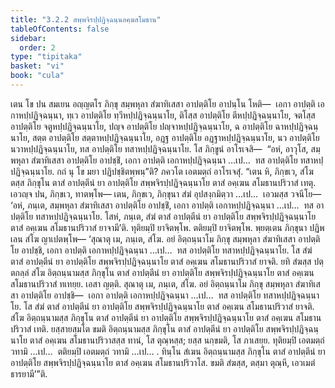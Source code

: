 ```yaml
---
title: "3.2.2 สพฺพจิรปฺปฏิจฺฉนฺนอคฺฆสโมธาน"
tableOfContents: false
sidebar:
  order: 2
type: "tipitaka"
basket: "vi"
book: "cula"
---
```



<DynamicBreadcrumb />

<Division number="136" book="cula">

<Paragraph number="621" book="cula">
เตน โข ปน สมเยน อญฺญตโร ภิกฺขุ สมฺพหุลา สํฆาทิเสสา อาปตฺติโย อาปนฺโน โหติ—  เอกา อาปตฺติ เอกาหปฺปฏิจฺฉนฺนา, ทฺเว อาปตฺติโย ทฺวีหปฺปฏิจฺฉนฺนาโย, ติโสฺส อาปตฺติโย ตีหปฺปฏิจฺฉนฺนาโย, จตโสฺส อาปตฺติโย จตูหปฺปฏิจฺฉนฺนาโย, ปญฺจ อาปตฺติโย ปญฺจาหปฺปฏิจฺฉนฺนาโย, ฉ อาปตฺติโย ฉาหปฺปฏิจฺฉนฺนาโย, สตฺต อาปตฺติโย สตฺตาหปฺปฏิจฺฉนฺนาโย, อฏฺฐ อาปตฺติโย อฏฺฐาหปฺปฏิจฺฉนฺนาโย, นว อาปตฺติโย นวาหปฺปฏิจฺฉนฺนาโย, ทส อาปตฺติโย ทสาหปฺปฏิจฺฉนฺนาโย. โส ภิกฺขูนํ อาโรเจสิ—  “อหํ, อาวุโส, สมฺพหุลา สํฆาทิเสสา อาปตฺติโย อาปชฺชิํ, เอกา อาปตฺติ เอกาหปฺปฏิจฺฉนฺนา …เป…  ทส อาปตฺติโย ทสาหปฺปฏิจฺฉนฺนาโย. กถํ นุ โข มยา ปฏิปชฺชิตพฺพนฺ”ติ? ภควโต เอตมตฺถํ อาโรเจสุํ. “เตน หิ, ภิกฺขเว, สํโฆ ตสฺส ภิกฺขุโน ตาสํ อาปตฺตีนํ ยา อาปตฺติโย สพฺพจิรปฺปฏิจฺฉนฺนาโย ตาสํ อคฺเฆน สโมธานปริวาสํ เทตุ. เอวญฺจ ปน, ภิกฺขเว, ทาตพฺโพ—
</Paragraph>

<Paragraph number="622" book="cula">
เตน, ภิกฺขเว, ภิกฺขุนา สํฆํ อุปสงฺกมิตฺวา …เป…  เอวมสฺส วจนีโย—  ‘อหํ, ภนฺเต, สมฺพหุลา สํฆาทิเสสา อาปตฺติโย อาปชฺชิํ, เอกา อาปตฺติ เอกาหปฺปฏิจฺฉนฺนา …เป…  ทส อาปตฺติโย ทสาหปฺปฏิจฺฉนฺนาโย. โสหํ, ภนฺเต, สํฆํ ตาสํ อาปตฺตีนํ ยา อาปตฺติโย สพฺพจิรปฺปฏิจฺฉนฺนาโย ตาสํ อคฺเฆน สโมธานปริวาสํ ยาจามี’ติ. ทุติยมฺปิ ยาจิตพฺโพ. ตติยมฺปิ ยาจิตพฺโพ. พฺยตฺเตน ภิกฺขุนา ปฏิพเลน สํโฆ ญาเปตพฺโพ—
</Paragraph>

</Division>
<Division number="137" book="cula">

<Paragraph number="623" book="cula">
‘สุณาตุ เม, ภนฺเต, สํโฆ. อยํ อิตฺถนฺนาโม ภิกฺขุ สมฺพหุลา สํฆาทิเสสา อาปตฺติโย อาปชฺชิ, เอกา อาปตฺติ เอกาหปฺปฏิจฺฉนฺนา …เป…  ทส อาปตฺติโย ทสาหปฺปฏิจฺฉนฺนาโย. โส สํฆํ ตาสํ อาปตฺตีนํ ยา อาปตฺติโย สพฺพจิรปฺปฏิจฺฉนฺนาโย ตาสํ อคฺเฆน สโมธานปริวาสํ ยาจติ. ยทิ สํฆสฺส ปตฺตกลฺลํ สํโฆ อิตฺถนฺนามสฺส ภิกฺขุโน ตาสํ อาปตฺตีนํ ยา อาปตฺติโย สพฺพจิรปฺปฏิจฺฉนฺนาโย ตาสํ อคฺเฆน สโมธานปริวาสํ ทเทยฺย. เอสา ญตฺติ.
</Paragraph>

<Paragraph number="624" book="cula">
สุณาตุ เม, ภนฺเต, สํโฆ. อยํ อิตฺถนฺนาโม ภิกฺขุ สมฺพหุลา สํฆาทิเสสา อาปตฺติโย อาปชฺชิ—  เอกา อาปตฺติ เอกาหปฺปฏิจฺฉนฺนา …เป…  ทส อาปตฺติโย ทสาหปฺปฏิจฺฉนฺนาโย. โส สํฆํ ตาสํ อาปตฺตีนํ ยา อาปตฺติโย สพฺพจิรปฺปฏิจฺฉนฺนาโย ตาสํ อคฺเฆน สโมธานปริวาสํ ยาจติ. สํโฆ อิตฺถนฺนามสฺส ภิกฺขุโน ตาสํ อาปตฺตีนํ ยา อาปตฺติโย สพฺพจิรปฺปฏิจฺฉนฺนาโย ตาสํ อคฺเฆน สโมธานปริวาสํ เทติ. ยสฺสายสฺมโต ขมติ อิตฺถนฺนามสฺส ภิกฺขุโน ตาสํ อาปตฺตีนํ ยา อาปตฺติโย สพฺพจิรปฺปฏิจฺฉนฺนาโย ตาสํ อคฺเฆน สโมธานปริวาสสฺส ทานํ, โส ตุณฺหสฺส; ยสฺส นกฺขมติ, โส ภาเสยฺย.
</Paragraph>

<Paragraph number="625" book="cula">
ทุติยมฺปิ เอตมตฺถํ วทามิ …เป…  ตติยมฺปิ เอตมตฺถํ วทามิ …เป… .
</Paragraph>

<Paragraph number="626" book="cula">
ทินฺโน สํเฆน อิตฺถนฺนามสฺส ภิกฺขุโน ตาสํ อาปตฺตีนํ ยา อาปตฺติโย สพฺพจิรปฺปฏิจฺฉนฺนาโย ตาสํ อคฺเฆน สโมธานปริวาโส. ขมติ สํฆสฺส, ตสฺมา ตุณฺหี, เอวเมตํ ธารยามี’”ติ.
</Paragraph>
</Division>